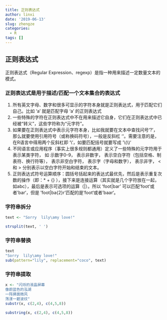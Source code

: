 ```yaml
---
title: 正则表达式
author: linxi
date: '2019-06-13'
slug: zhengze
categories:
  - R
tags: []
---
```

## 正则表达式
正则表达式（Regular Expression、regexp）是指一种用来描述一定数量文本的模式。

### 正则表达式是用于描述/匹配一个文本集合的表达式
1.  所有英文字母、数字和很多可显示的字符本身就是正则表达式，用于匹配它们自己。比如 'a' 就是匹配字母 'a' 的正则表达式
2.  一些特殊的字符在正则表达式中不在用来描述它自身，它们在正则表达式中已经被“转义”，这些字符称为“元字符”。
3.  如果要在正则表达式中表示元字符本身，比如我就要在文本中查找问号‘?’， 那么就要使用引用符号（或称换码符号），一般是反斜杠 '\'。需要注意的是，在R语言中得用两个反斜杠即 ‘\\’，如要匹配括号就要写成 ’\\(\\)‘
4.  不同语言或应用程序（事实上很多规则都通用）定义了一些特殊的元字符用于表示某类字符，
如 \d 表示数字0-9， 
\D 表示非数字，
\s 表示空白字符（包括空格、制表符、换行符等），
\S 表示非空白字符，
\w 表示字（字母和数字），
\W 表示非字，
\< 和 \> 分别表示以空白字符开始和结束的文本。
5.  正则表达式符号运算顺序：圆括号括起来的表达式最优先，然后是表示重复次数的操作（即：* + {} ），接下来是连接运算（其实就是几个字符放在一起，如abc），最后是表示可选项的运算（|）。所以 'foot|bar' 可以匹配’foot‘或者’bar‘，但是 'foot|ba{2}r'匹配的是’foot‘或者’baar‘。

### 字符串拆分
```r
text <- "Sorry  lily\amy love!"

strsplit(text, ' ')
```

### 字符串替换
```r
text 
"Sorry  lily\amy love!" 
sub(pattern="lily", replacement="coco", text) 
```

### 字符串提取
```r
x <- "闪烁的液晶屏幕
像蔚蓝色的泓湖
一阵拂面微风
荡漾一碧波纹" 
substr(x, c(2,4), c(4,5,8)) 

substring(x, c(2,4), c(4,5,8)) 
 
```


